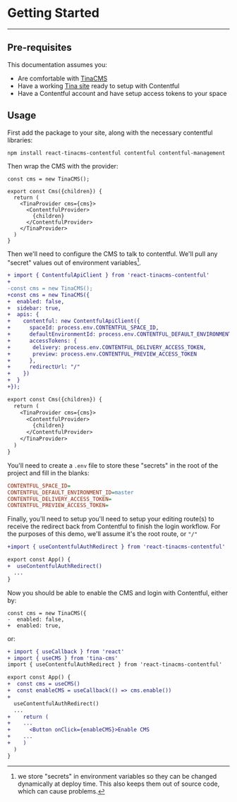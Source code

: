 # Getting Started
---

## Pre-requisites

This documentation assumes you:

- Are comfortable with [TinaCMS](https://tinacms.org/docs)
- Have a working [Tina site](https://tinacms.org/guides) ready to setup with Contentful
- Have a Contentful account and have setup access tokens to your space

## Usage

First add the package to your site, along with the necessary contentful libraries:

`npm install react-tinacms-contentful contentful contentful-management`

Then wrap the CMS with the provider:

```
const cms = new TinaCMS();

export const Cms({children}) {
  return (
    <TinaProvider cms={cms}>
      <ContentfulProvider>
        {children}
      </ContentfulProvider>
    </TinaProvider>
  )
}
```

Then we'll need to configure the CMS to talk to contentful. We'll pull any "secret" values out of environment variables[^1].

```diff
+ import { ContentfulApiClient } from 'react-tinacms-contentful'
+
-const cms = new TinaCMS();
+const cms = new TinaCMS({
+  enabled: false,
+  sidebar: true,
+  apis: {
+    contentful: new ContentfulApiClient({
+      spaceId: process.env.CONTENTFUL_SPACE_ID,
+      defaultEnvironmentId: process.env.CONTENTFUL_DEFAULT_ENVIRONMENT_ID,
+      accessTokens: {
+       delivery: process.env.CONTENTFUL_DELIVERY_ACCESS_TOKEN,
+       preview: process.env.CONTENTFUL_PREVIEW_ACCESS_TOKEN
+      },
+      redirectUrl: "/"
+    })
+  }
+});

export const Cms({children}) {
  return (
    <TinaProvider cms={cms}>
      <ContentfulProvider>
        {children}
      </ContentfulProvider>
    </TinaProvider>
  )
}
```

You'll need to create a `.env` file to store these "secrets" in the root of the project and fill in the blanks:

```ini
CONTENTFUL_SPACE_ID=
CONTENTFUL_DEFAULT_ENVIRONMENT_ID=master
CONTENTFUL_DELIVERY_ACCESS_TOKEN=
CONTENTFUL_PREVIEW_ACCESS_TOKEN=
```

Finally, you'll need to setup you'll need to setup your editing route(s) to receive the redirect back from Contentful to finish the login workflow.
For the purposes of this demo, we'll assume it's the root route, or `"/"`

```diff
+import { useContentfulAuthRedirect } from 'react-tinacms-contentful'

export const App() {
+  useContentfulAuthRedirect()
  ...
}
```

Now you should be able to enable the CMS and login with Contentful, either by:

```
const cms = new TinaCMS({
-  enabled: false,
+  enabled: true,
```

or:

```diff
+ import { useCallback } from 'react'
+ import { useCMS } from 'tina-cms'
import { useContentfulAuthRedirect } from 'react-tinacms-contentful'

export const App() {
+  const cms = useCMS()
+  const enableCMS = useCallback(() => cms.enable())
+
  useContentfulAuthRedirect() 
  ...
+    return ( 
+    ...
+      <Button onClick={enableCMS}>Enable CMS
+    ...
+    )
  )
}
```

[^1]: we store "secrets" in environment variables so they can be changed dynamically at deploy time. This also keeps them out of source code, which can cause problems.